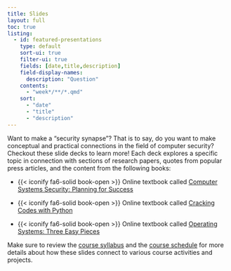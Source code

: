 ```yaml
---
title: Slides
layout: full
toc: true
listing:
  - id: featured-presentations
    type: default
    sort-ui: true
    filter-ui: true
    fields: [date,title,description]
    field-display-names:
      description: "Question"
    contents:
      - "week*/**/*.qmd"
    sort:
      - "date"
      - "title"
      - "description"
---
```


Want to make a "security synapse"? That is to say, do you want to make
conceptual and practical connections in the field of computer security?
Checkout these slide decks to learn more! Each deck explores a specific topic
in connection with sections of research papers, quotes from popular press
articles, and the content from the following books:

- {{< iconify fa6-solid book-open >}} Online textbook called [Computer Systems
Security: Planning for Success](https://web.njit.edu/~rt494/security/) 

- {{< iconify fa6-solid book-open >}} Online textbook called [Cracking Codes
with Python](https://inventwithpython.com/cracking/) 

- {{< iconify fa6-solid book-open >}} Online textbook called [Operating Systems:
Three Easy Pieces](https://pages.cs.wisc.edu/~remzi/OSTEP/) 

Make sure to review the [course syllabus](../syllabus/index.qmd) and the
[course schedule](../schedule/index.qmd) for more details about how these
slides connect to various course activities and projects.

:::{#featured-presentations}
:::
